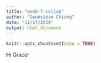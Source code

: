 ```yaml
---
title: "week-7-collab"
author: "Genevieve Chiong"
date: "11/17/2020"
output: html_document
---
```


```r
knitr::opts_chunk$set(echo = TRUE)
```

Hi Grace! 